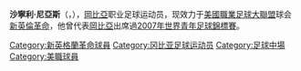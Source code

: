 {{BLP unsourced|date=2022-05-12T15:21:59+00:00}}
{{Infobox Football biography
| playername = 尼亞斯
| image = 
| fullname = Sainey Nyassi
| dateofbirth = {{birth date and age|1989|1|31}}
| birth_place = {{GAM}}Bwiam
| height = {{height|ft=5|in=8}}
| position = 中場
| currentclub = 
| clubnumber = 
| youthyears1 = 2001–2004
| youthclubs1 = {{tsl|en|Gambia Ports Authority F.C.||Gambia Ports Authority}}
| years1 = 2004–2007
| clubs1 = {{tsl|en|Gambia Ports Authority F.C.||Gambia Ports Authority}}
| caps1 = 82
| goals1 = 18
| years2 = 2007–2013
| clubs2 = [[新英格蘭革命|新英格蘭革命]]
| caps2 = 104
| goals2 = 8
| years3 = 2013
| clubs3 = [[华盛顿特区联|华盛顿特区联]]
| caps3 = 14
| goals3 = 0
| years4 = 2014
| clubs4 = [[羅瓦涅米足球俱樂部|羅瓦涅米]]
| caps4 = 19
| goals4 = 4
| years5 = 2015–2017
| clubs5 = [[愛民頓足球俱樂部|愛民頓FC]]
| caps5 = 72
| goals5 = 5
| nationalyears1 = 2005
| nationalteam1 = [[岡比亞國家足球隊|岡比亞U17]]
| nationalcaps1 = 3
| nationalgoals1 = 0
| nationalyears2 = 2007
| nationalteam2 = [[岡比亞國家足球隊|岡比亞U20]]
| nationalcaps2 = 4
| nationalgoals2 = 0
| nationalyears3 = 2010–2015
| nationalteam3 = [[岡比亞國家足球隊|岡比亞]]
| nationalcaps3 = 6
| nationalgoals3 = 2
| pcupdate = 2019年7月4日
}}
'''沙寧利·尼亞斯'''（{{lang-en|Sainey Nyassi}}，{{bd|1989年|1月31日}}），[[岡比亞|岡比亞]]职业足球运动员，现效力于[[美國職業足球大聯盟|美國職業足球大聯盟]]球会[[新英倫革命|新英倫革命]]，他曾代表[[岡比亞國家足球隊|岡比亞]]出席過[[2007年世界青年足球錦標賽|2007年世界青年足球錦標賽]]。

{{DEFAULTSORT:Nyassi, Sainey}}
[[Category:新英格蘭革命球員|Category:新英格蘭革命球員]]
[[Category:冈比亚足球运动员|Category:冈比亚足球运动员]]
[[Category:足球中場|Category:足球中場]]
[[Category:美職球員|Category:美職球員]]